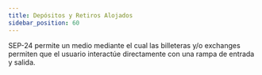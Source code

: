 ```yaml
---
title: Depósitos y Retiros Alojados
sidebar_position: 60
---
```



SEP-24 permite un medio mediante el cual las billeteras y/o exchanges permiten que el usuario interactúe directamente con una rampa de entrada y salida.

<DocCardList />
